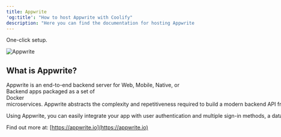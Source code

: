 ```yaml
---
title: Appwrite
'og:title': "How to host Appwrite with Coolify"
description: "Here you can find the documentation for hosting Appwrite with Coolify."
---
```


<Check>One-click setup.</Check>

![Appwrite](https://raw.githubusercontent.com/appwrite/appwrite/main/public/images/banner.png)

## What is Appwrite?
Appwrite is an end-to-end backend server for Web, Mobile, Native, or Backend apps packaged as a set of Docker<nobr> microservices. Appwrite abstracts the complexity and repetitiveness required to build a modern backend API from scratch and allows you to build secure apps faster.

Using Appwrite, you can easily integrate your app with user authentication and multiple sign-in methods, a database for storing and querying users and team data, storage and 
file management, image manipulation, Cloud Functions, and [more services](https://appwrite.io/docs).

Find out more at: [https://appwrite.io](https://appwrite.io)